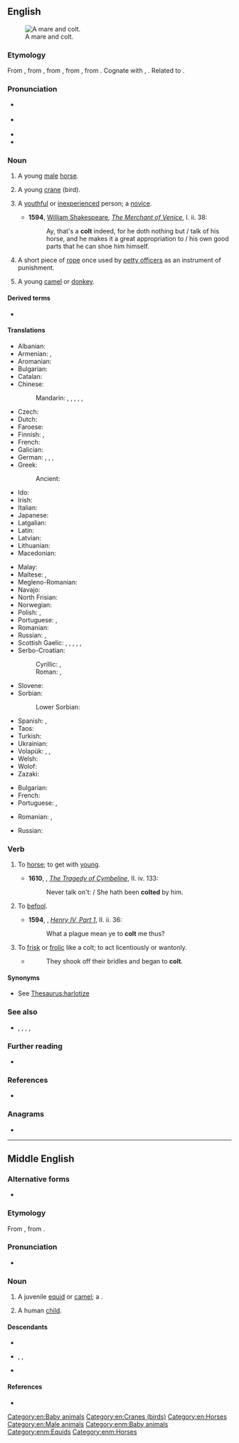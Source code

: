 {{also|Colt|colț}}
==English==
[[Image:Tinker Stute mit Hengstfohlen.jpg|thumb|right|A mare and colt.]]

===Etymology===
From {{inh|en|enm|colt}}, from {{inh|en|ang|colt||young donkey, young camel}}, from {{der|en|gem-pro|*kultaz||plump; stump; thick shape, bulb}}, from {{der|en|ine-pro|*gelt-||something round, pregnant belly, child in the womb}}, from {{m|ine-pro|*gel-||to ball up, amass}}. Cognate with {{cog|fo|koltur||colt, foal}} {{cog|no|kult||treestump}}, {{cog|sv|kult||young boar, boy, lad}}. Related to {{m|en|child}}.

===Pronunciation===
* {{a|UK}} {{IPA|en|/kəʊlt/|[kɔʊlt]|/kɒlt/|qual3=also}}
* {{a|US}} {{IPA|en|/koʊlt/}}
* {{audio|en|en-us-colt.ogg|Audio (US)}}
* {{rhymes|en|əʊlt}}

===Noun===
{{en-noun}}

# A young [[male]] [[horse]].
#: {{coordinate terms|en|filly}}
# A young [[crane]] (bird).
# {{lb|it|figuratively}} A [[youthful]] or [[inexperienced]] person; a [[novice]].
#* '''1594''', [[w: William Shakespeare|William Shakespeare]], ''[[s: The Merchant of Venice|The Merchant of Venice]]'', I. ii. 38:
#*: Ay, that's a '''colt''' indeed, for he doth nothing but / talk of his horse, and he makes it a great appropriation to / his own good parts that he can shoe him himself.
# {{lb|en|nautical}} A short piece of [[rope]] once used by [[petty officer]]s as an instrument of punishment.
# {{lb|en|biblical}} A young [[camel]] or [[donkey]].

====Derived terms====
* {{l|en|colt's tooth}}

====Translations====
{{trans-top|young male horse}}
* Albanian: {{t+|sq|mëz}}
* Armenian: {{t+|hy|մտրուկ}}, {{t+|hy|քուռակ}}
* Aromanian: {{t|rup|mãndzu|m}}
* Bulgarian: {{t+|bg|жребче́|m}}
* Catalan: {{t+|ca|poltre|m}}
* Chinese:
*: Mandarin: {{t+|cmn|駒|sc=Hani}}, {{t+|cmn|驹|tr=jū|sc=Hani}} {{qualifier|colt of filly}}, {{t+|cmn|駒子|sc=Hani}}, {{t+|cmn|驹子|tr=jūzi|sc=Hani}}, {{t|cmn|[[小]][[雄]][[馬]]|sc=Hani}}, {{t|cmn|[[小]][[雄]][[马]]|tr=xiǎo xióng mǎ|sc=Hani}}
* Czech: {{t+|cs|hříbě|n}}
* Dutch: {{t|nl|hengstveulen|n}}
* Faroese: {{t|fo|koltur|n}}
* Finnish: {{t+|fi|varsa}}, {{t|fi|orivarsa}}
* French: {{t+|fr|poulain|m}}
* Galician: {{t+|gl|poldro}}
* German: {{t|de|Hengstfohlen|n}}, {{t|de|[[männlich|männliches]] [[Fohlen]]|n}}, {{t|de|[[männlich|männliches]] [[Füllen]]|n}}, {{t|de|Hengstfüllen|n}}
* Greek:
*: Ancient: {{t|grc|πῶλος|m}}
* Ido: {{t+|io|kavalyunulo}}
* Irish: {{t|ga|bromach|m}}
* Italian: {{t+|it|puledro|m}}
* Japanese: {{t|ja|[[雄]]の[[子馬]]|tr=osu no kouma|sc=Jpan}}
* Latgalian: {{t|ltg|kumeļs|m}}
* Latin: {{t|la|equuleus|m}}
* Latvian: {{t|lv|kumeļš|m}}
* Lithuanian: {{t|lt|kumeliukas|m}}
* Macedonian: {{t|mk|ждребе|n}}
{{trans-mid}}
* Malay: {{t|ms|kuda jantan muda}}
* Maltese: {{t|mt|mohor|m}}, {{t|mt|felu|m}}
* Megleno-Romanian: {{t|ruq|mǫndz|m}}
* Navajo: {{t|nv|łéʼéyázhí}}
* North Frisian: {{t|frr|Plāg}} {{qualifier|Sylt}}
* Norwegian: {{t|no|hingstføll|n}}
* Polish: {{t+|pl|źrebak|m}}, {{t|pl|ogierek|m}}
* Portuguese: {{t+|pt|potro|m}}, {{t+|pt|poldro|m}}
* Romanian: {{t+|ro|mânz|m}}
* Russian: {{t+|ru|жеребёнок|m}} {{qualifier|colt of filly}}, {{t+|ru|жере́бчик|m}}
* Scottish Gaelic: {{t|gd|capall|m}}, {{t|gd|bromach|m}}, {{t|gd|loth|f}}, {{t|gd|lothag|f}}, {{t|gd|searrach|m}}, {{t|gd|biorach(-eich)|m}}
* Serbo-Croatian:
*: Cyrillic: {{t|sh|ждребе|n}}, {{t|sh|ждријебе|f}} {{qualifier|colt of filly}}
*: Roman: {{t+|sh|ždrebe|n}}, {{t+|sh|ždrijebe|n}} {{qualifier|colt of filly}}
* Slovene: {{t+|sl|žrebe|n}}
* Sorbian:
*: Lower Sorbian: {{t|dsb|žrěbc|m}}
* Spanish: {{t|es|potranco|m}}, {{t+|es|potro|m}}
* Taos: {{t|twf|kòw’ȕ’úna}}
* Turkish: {{t+|tr|tay}}
* Ukrainian: {{t|uk|лоша́|n}}
* Volapük: {{t+|vo|jevodül|m|f}}, {{t+|vo|hijevodül|m}}, {{t+|vo|jijevodül|f}}
* Welsh: {{t+|cy|ebol|m}}
* Wolof: {{t|wo|mol|alt=mol mi}}
* Zazaki: {{t|zza|estor}}
{{trans-bottom}}

{{trans-top|novice}}
* Bulgarian: {{t+|bg|новак|m}}
* French: {{t+|fr|jeunot|m}}
* Portuguese: {{t+|pt|novato|m}}, {{t+|pt|noviço|m}}
{{trans-mid}}
* Romanian: {{t+|ro|novice|m|f}}, {{t+|ro|începător|m}}
{{trans-bottom}}

{{trans-top|rope}}
* Russian: {{t+|ru|линёк|m}}
{{trans-mid}}
{{trans-bottom}}

===Verb===
{{en-verb}}

# {{lb|en|obsolete|transitive}} To [[horse]]; to get with [[young]].
#* '''1610''', {{w|William Shakespeare}}, ''[[s: The Tragedy of Cymbeline|The Tragedy of Cymbeline]]'', II. iv. 133:
#*: Never talk on't: / She hath been '''colted''' by him.
# {{lb|en|obsolete|transitive}} To [[befool]].
#* '''1594''', {{w|William Shakespeare}}, ''[[s: The First Part of King Henry the Fourth|Henry IV, Part 1]]'', II. ii. 36:
#*: What a plague mean ye to '''colt''' me thus?
# To [[frisk]] or [[frolic]] like a colt; to act licentiously or wantonly.
#* {{RQ:Spenser Ireland}}
#*: They shook off their bridles and began to '''colt'''.

====Synonyms====
* {{sense|to act licentiously or wantonly}} See [[Thesaurus:harlotize]]

===See also===
* {{l|en|stallion}}, {{l|en|mare}}, {{l|en|foal}}, {{l|en|filly}}, {{l|en|horseling}}

===Further reading===
* {{pedia}}

===References===
* {{R:Webster 1913}}

===Anagrams===
* {{anagrams|en|a=clot|clot}}

[[Category:en:Baby animals]]
[[Category:en:Cranes (birds)]]
[[Category:en:Horses]]
[[Category:en:Male animals]]

----

==Middle English==

===Alternative forms===
* {{alter|enm|colte}}

===Etymology===
From {{inh|enm|ang|colt}}, from {{inh|enm|gem-pro|*kultaz}}.

===Pronunciation===
* {{IPA|enm|/kɔlt/|/kɔːlt/}}

===Noun===
{{enm-noun|coltes}}

# A juvenile [[equid]] or [[camel]]; a {{l|en|colt}}.
# {{lb|enm|derogatory|rare}} A human [[child]].

====Descendants====
* {{desc|en|colt}}
* {{desc|sco|colt}}, {{l|sco|cout}}, {{l|sco|cowt}}
* {{desc|yol|caule}}

====References====
* {{R:MED Online|entry=colt (n.)  |id=MED8472 |accessdate=2018-08-12}}

[[Category:enm:Baby animals]]
[[Category:enm:Equids]]
[[Category:enm:Horses]]